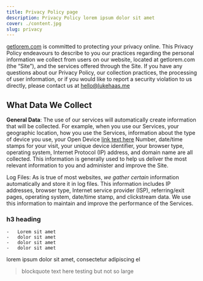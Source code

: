 ```yaml
---
title: Privacy Policy page
description: Privacy Policy lorem ipsum dolor sit amet
cover: ./content.jpg
slug: privacy
---
```


[getlorem.com](https://getlorem.com) is committed to protecting your privacy online. This Privacy Policy endeavours to describe to you our practices regarding the personal information we collect from users on our website, located at getlorem.com (the “Site”), and the services offered through the Site. If you have any questions about our Privacy Policy, our collection practices, the processing of user information, or if you would like to report a security violation to us directly, please contact us at hello@lukehaas.me

## What Data We Collect

**General Data**: The use of our services will automatically create information that will be collected. For example, when you use our Services, your geographic location, how you use the Services, information about the type of device you use, your Open Device [link text here](https:/google.com/) Number, date/time stamps for your visit, your unique device identifier, your browser type, operating system, Internet Protocol (IP) address, and domain name are all collected. This information is generally used to help us deliver the most relevant information to you and administer and improve the Site.

Log Files: As is true of most websites, _we gather certain_ information automatically and store it in log files. This information includes IP addresses, browser type, Internet service provider (ISP), referring/exit pages, operating system, date/time stamp, and clickstream data. We use this information to maintain and improve the performance of the Services.

### h3 heading

    -   Lorem sit amet
    -   dolor sit amet
    -   dolor sit amet
    -   dolor sit amet

lorem ipsum dolor sit amet, consectetur adipiscing el

> blockquote text here testing but not so large
